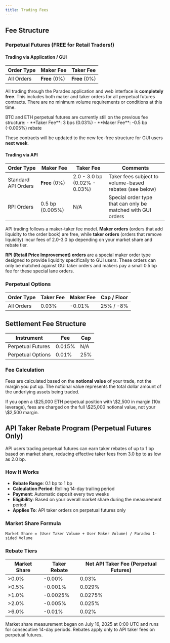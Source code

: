 ```yaml
---
title: Trading Fees
---
```


## Fee Structure

### Perpetual Futures (FREE for Retail Traders!)

#### Trading via Application / GUI
| Order Type | Maker Fee | Taker Fee |
| ---------- | --------- | --------- |
| All Orders | **Free** (0%) | **Free** (0%) |

All trading through the Paradex application and web interface is **completely free**. This includes both maker and taker orders for all perpetual futures contracts. There are no minimum volume requirements or conditions at this time.

<Warning title="BTC and ETH Perpetuals - Temporary Exception">
  BTC and ETH perpetual futures are currently still on the previous fee structure:
  - **Taker Fee**: 3 bps (0.03%)
  - **Maker Fee**: -0.5 bp (-0.005%) rebate
  
  These contracts will be updated to the new fee-free structure for GUI users **next week**.
</Warning>

#### Trading via API
| Order Type | Maker Fee | Taker Fee | Comments |
| ---------- | --------- | --------- | -------- |
| Standard API Orders | **Free** (0%) | 2.0 - 3.0 bp (0.02% - 0.03%) | Taker fees subject to volume-based rebates (see below) |
| RPI Orders | 0.5 bp (0.005%) | N/A | Special order type that can only be matched with GUI orders |

API trading follows a maker-taker fee model. **Maker orders** (orders that add liquidity to the order book) are free, while **taker orders** (orders that remove liquidity) incur fees of 2.0-3.0 bp depending on your market share and rebate tier.

**RPI (Retail Price Improvement) orders** are a special maker order type designed to provide liquidity specifically to GUI users. These orders can only be matched against GUI taker orders and makers pay a small 0.5 bp fee for these special lane orders.

### Perpetual Options
| Order Type | Taker Fee | Maker Fee | Cap / Floor |
| ---------- | --------- | --------- | ----------- |
| All Orders | 0.03%     | -0.01%    | 25% / -8%   |

## Settlement Fee Structure
| Instrument        | Fee    | Cap |
| ----------------- | ------ | --- |
| Perpetual Futures | 0.015% | N/A |
| Perpetual Options | 0.01%  | 25% |

### Fee Calculation
Fees are calculated based on the **notional value** of your trade, not the margin you put up.
The notional value represents the total dollar amount of the underlying assets being traded.

<Tip title="Fee Example">
  If you open a \$25,000 ETH perpetual position with \$2,500 in margin (10x
  leverage), fees are charged on the full \$25,000 notional value, not your
  \$2,500 margin.
</Tip>

## API Taker Rebate Program (Perpetual Futures Only)
API users trading perpetual futures can earn taker rebates of up to 1 bp based on market share, reducing effective taker fees from 3.0 bp to as low as 2.0 bp.

### How It Works
- **Rebate Range**: 0.1 bp to 1 bp
- **Calculation Period**: Rolling 14-day trailing period
- **Payment**: Automatic deposit every two weeks
- **Eligibility**: Based on your overall market share during the measurement period
- **Applies To**: API taker orders on perpetual futures only

### Market Share Formula
```
Market Share = (User Taker Volume + User Maker Volume) / Paradex 1-sided Volume
```

### Rebate Tiers
| Market Share | Taker Rebate | Net API Taker Fee (Perpetual Futures) |
| ------------ | ------------ | -------------------------------------- |
| >0.0%        | -0.00%       | 0.03%                                  |
| >0.5%        | -0.001%      | 0.029%                                 |
| >1.0%        | -0.0025%     | 0.0275%                                |
| >2.0%        | -0.005%      | 0.025%                                 |
| >6.0%        | -0.01%       | 0.02%                                  |

<Tip>
  Market share measurement began on July 16, 2025 at 0:00 UTC and runs for
  consecutive 14-day periods. Rebates apply only to API taker fees on perpetual futures.
</Tip>
